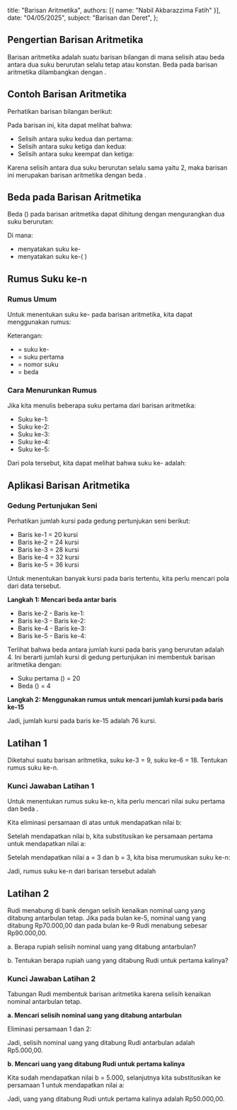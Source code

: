   title: "Barisan Aritmetika",
  authors: [{ name: "Nabil Akbarazzima Fatih" }],
  date: "04/05/2025",
  subject: "Barisan dan Deret",
};

## Pengertian Barisan Aritmetika

Barisan aritmetika adalah suatu barisan bilangan di mana selisih atau beda antara dua suku berurutan selalu tetap atau konstan. Beda pada barisan aritmetika dilambangkan dengan <InlineMath math="b" />.

## Contoh Barisan Aritmetika

Perhatikan barisan bilangan berikut:

<InlineMath math="4, 6, 8, 10, ..." />

Pada barisan ini, kita dapat melihat bahwa:

- Selisih antara suku kedua dan pertama: <InlineMath math="6 - 4 = 2" />
- Selisih antara suku ketiga dan kedua: <InlineMath math="8 - 6 = 2" />
- Selisih antara suku keempat dan ketiga: <InlineMath math="10 - 8 = 2" />

Karena selisih antara dua suku berurutan selalu sama yaitu 2, maka barisan ini merupakan barisan aritmetika dengan beda <InlineMath math="b = 2" />.

## Beda pada Barisan Aritmetika

Beda (<InlineMath math="b" />) pada barisan aritmetika dapat dihitung dengan mengurangkan dua suku berurutan:

<BlockMath math="b = U_2 - U_1 = U_3 - U_2 = U_4 - U_3 = ... = U_n - U_{n-1}" />

Di mana:

- <InlineMath math="U_n" /> menyatakan suku ke-
  <InlineMath math="n" />
- <InlineMath math="U_{n-1}" /> menyatakan suku ke-(
  <InlineMath math="n-1" />)

## Rumus Suku ke-n

### Rumus Umum

Untuk menentukan suku ke-<InlineMath math="n" /> pada barisan aritmetika, kita dapat menggunakan rumus:

<BlockMath math="U_n = a + (n-1)b" />

Keterangan:

- <InlineMath math="U_n" /> = suku ke-
  <InlineMath math="n" />
- <InlineMath math="a" /> = suku pertama
- <InlineMath math="n" /> = nomor suku
- <InlineMath math="b" /> = beda

### Cara Menurunkan Rumus

Jika kita menulis beberapa suku pertama dari barisan aritmetika:

- Suku ke-1: <InlineMath math="U_1 = a" />
- Suku ke-2: <InlineMath math="U_2 = a + b" />
- Suku ke-3: <InlineMath math="U_3 = a + 2b" />
- Suku ke-4: <InlineMath math="U_4 = a + 3b" />
- Suku ke-5: <InlineMath math="U_5 = a + 4b" />

Dari pola tersebut, kita dapat melihat bahwa suku ke-<InlineMath math="n" /> adalah:

<BlockMath math="U_n = a + (n-1)b" />

## Aplikasi Barisan Aritmetika

### Gedung Pertunjukan Seni

Perhatikan jumlah kursi pada gedung pertunjukan seni berikut:

- Baris ke-1 = 20 kursi
- Baris ke-2 = 24 kursi
- Baris ke-3 = 28 kursi
- Baris ke-4 = 32 kursi
- Baris ke-5 = 36 kursi

Untuk menentukan banyak kursi pada baris tertentu, kita perlu mencari pola dari data tersebut.

**Langkah 1: Mencari beda antar baris**

- Baris ke-2 - Baris ke-1: <InlineMath math="24 - 20 = 4" />
- Baris ke-3 - Baris ke-2: <InlineMath math="28 - 24 = 4" />
- Baris ke-4 - Baris ke-3: <InlineMath math="32 - 28 = 4" />
- Baris ke-5 - Baris ke-4: <InlineMath math="36 - 32 = 4" />

Terlihat bahwa beda antara jumlah kursi pada baris yang berurutan adalah 4. Ini berarti jumlah kursi di gedung pertunjukan ini membentuk barisan aritmetika dengan:

- Suku pertama (<InlineMath math="a" />) = 20
- Beda (<InlineMath math="b" />) = 4

**Langkah 2: Menggunakan rumus untuk mencari jumlah kursi pada baris ke-15**

<div className="flex flex-col gap-4">
  <BlockMath math="U_{15} = a + (n-1)b" />
  <BlockMath math="U_{15} = 20 + (15-1)4" />
  <BlockMath math="U_{15} = 20 + (14)4" />
  <BlockMath math="U_{15} = 20 + 56" />
  <BlockMath math="U_{15} = 76" />
</div>

Jadi, jumlah kursi pada baris ke-15 adalah 76 kursi.

## Latihan 1

Diketahui suatu barisan aritmetika, suku ke-3 = 9, suku ke-6 = 18. Tentukan rumus suku ke-n.

### Kunci Jawaban Latihan 1

Untuk menentukan rumus suku ke-n, kita perlu mencari nilai suku pertama <InlineMath math="(a)" /> dan beda <InlineMath math="(b)" />.

<div className="flex flex-col gap-4">
  <BlockMath math="U_3 = a + 2b = 9" />
  <BlockMath math="U_6 = a + 5b = 18" />
</div>

Kita eliminasi persamaan di atas untuk mendapatkan nilai b:

<div className="flex flex-col gap-4">
  <BlockMath math="U_6 - U_3 = (a + 5b) - (a + 2b)" />
  <BlockMath math="18 - 9 = 3b" />
  <BlockMath math="9 = 3b" />
  <BlockMath math="b = 3" />
</div>

Setelah mendapatkan nilai b, kita substitusikan ke persamaan pertama untuk mendapatkan nilai a:

<div className="flex flex-col gap-4">
  <BlockMath math="a + 2b = 9" />
  <BlockMath math="a + 2(3) = 9" />
  <BlockMath math="a + 6 = 9" />
  <BlockMath math="a = 9 - 6 = 3" />
</div>

Setelah mendapatkan nilai a = 3 dan b = 3, kita bisa merumuskan suku ke-n:

<div className="flex flex-col gap-4">
  <BlockMath math="U_n = a + (n-1)b" />
  <BlockMath math="U_n = 3 + (n-1)3" />
  <BlockMath math="U_n = 3 + 3n - 3" />
  <BlockMath math="U_n = 3n" />
</div>

Jadi, rumus suku ke-n dari barisan tersebut adalah <InlineMath math="U_n = 3n" />

## Latihan 2

Rudi menabung di bank dengan selisih kenaikan nominal uang yang ditabung antarbulan tetap. Jika pada bulan ke-5, nominal uang yang ditabung Rp70.000,00 dan pada bulan ke-9 Rudi menabung sebesar Rp90.000,00.

a. Berapa rupiah selisih nominal uang yang ditabung antarbulan?

b. Tentukan berapa rupiah uang yang ditabung Rudi untuk pertama kalinya?

### Kunci Jawaban Latihan 2

Tabungan Rudi membentuk barisan aritmetika karena selisih kenaikan nominal antarbulan tetap.

**a. Mencari selisih nominal uang yang ditabung antarbulan**

<div className="flex flex-col gap-4">
  <BlockMath math="U_5 = 70.000" />
  <BlockMath math="a + (5-1)b = 70.000" />
  <BlockMath math="a + 4b = 70.000 \text{ ... (persamaan 1)}" />

  <BlockMath math="U_9 = 90.000" />
  <BlockMath math="a + (9-1)b = 90.000" />
  <BlockMath math="a + 8b = 90.000 \text{ ... (persamaan 2)}" />
</div>

Eliminasi persamaan 1 dan 2:

<div className="flex flex-col gap-4">
  <BlockMath math="4b = 20.000" />
  <BlockMath math="b = 5.000" />
</div>

Jadi, selisih nominal uang yang ditabung Rudi antarbulan adalah Rp5.000,00.

**b. Mencari uang yang ditabung Rudi untuk pertama kalinya**

Kita sudah mendapatkan nilai b = 5.000, selanjutnya kita substitusikan ke persamaan 1 untuk mendapatkan nilai a:

<div className="flex flex-col gap-4">
  <BlockMath math="a + 4b = 70.000" />
  <BlockMath math="a + 4(5.000) = 70.000" />
  <BlockMath math="a + 20.000 = 70.000" />
  <BlockMath math="a = 70.000 - 20.000" />
  <BlockMath math="a = 50.000" />
</div>

Jadi, uang yang ditabung Rudi untuk pertama kalinya adalah Rp50.000,00.
